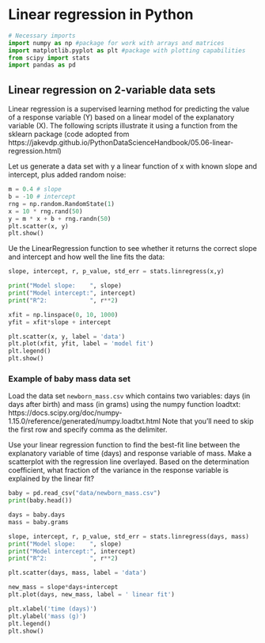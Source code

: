 # Linear regression in Python

```python
# Necessary imports
import numpy as np #package for work with arrays and matrices
import matplotlib.pyplot as plt #package with plotting capabilities
from scipy import stats
import pandas as pd
```

## Linear regression on 2-variable data sets

Linear regression is a supervised learning method for predicting the value of a response variable (Y) based on a linear model of the explanatory variable (X). The following scripts illustrate it using a function from the sklearn package (code adopted from https://jakevdp.github.io/PythonDataScienceHandbook/05.06-linear-regression.html)

Let us generate a data set with y a linear function of x with known slope and intercept, plus added random noise:

```python
m = 0.4 # slope
b = -10 # intercept
rng = np.random.RandomState(1)
x = 10 * rng.rand(50)
y = m * x + b + rng.randn(50)
plt.scatter(x, y)
plt.show()
```

Ue the LinearRegression function to see whether it returns the correct slope and intercept and how well the line fits the data:

```python
slope, intercept, r, p_value, std_err = stats.linregress(x,y)

print("Model slope:    ", slope)
print("Model intercept:", intercept)
print("R^2:            ", r**2)

xfit = np.linspace(0, 10, 1000)
yfit = xfit*slope + intercept

plt.scatter(x, y, label = 'data')
plt.plot(xfit, yfit, label = 'model fit')
plt.legend()
plt.show()
```

### Example of baby mass data set

Load the data set `newborn_mass.csv` which contains two variables: days (in days after birth) and mass (in grams) using the numpy function loadtxt: https://docs.scipy.org/doc/numpy-1.15.0/reference/generated/numpy.loadtxt.html Note that you'll need to skip the first row and specify comma as the delimiter.

Use your linear regression function to find the best-fit line between the explanatory variable of time (days) and response variable of mass. Make a scatterplot with the regression line overlayed. Based on the determination coefficient, what fraction of the variance in the response variable is explained by the linear fit?

```python
baby = pd.read_csv("data/newborn_mass.csv")
print(baby.head())

days = baby.days
mass = baby.grams

slope, intercept, r, p_value, std_err = stats.linregress(days, mass)
print("Model slope:    ", slope)
print("Model intercept:", intercept)
print("R^2:            ", r**2)

plt.scatter(days, mass, label = 'data')

new_mass = slope*days+intercept
plt.plot(days, new_mass, label = ' linear fit')

plt.xlabel('time (days)')
plt.ylabel('mass (g)')
plt.legend()
plt.show()
```


